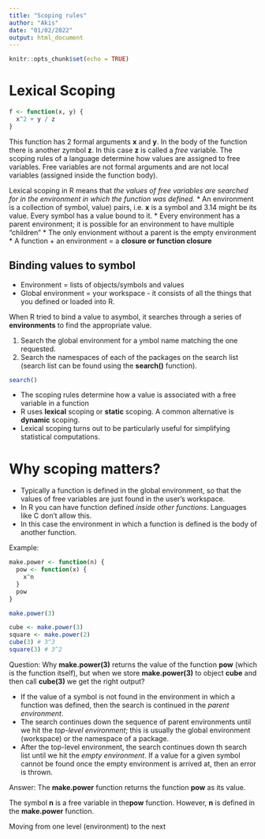 ```yaml
---
title: "Scoping rules"
author: "Akis"
date: "01/02/2022"
output: html_document
---
```


```r
knitr::opts_chunk$set(echo = TRUE)
```

# Lexical Scoping

```r
f <- function(x, y) {
  x^2 + y / z
}
```

This function has 2 formal arguments **x** and **y**. In the body of the function there is another zymbol **z**. In this case **z** is called a *free* variable. The scoping rules of a language determine how values are assigned to free variables. Free variables are not formal arguments and are not local variables (assigned inside the function body).

Lexical scoping in R means that 
*the values of free variables are searched for in the environment in which the function was defined.*
* An environment is a collection of symbol, value) pairs, i.e. **x** is a symbol and 3.14 might be its value. Every symbol has a value bound to it.
* Every environment has a parent environment; it is possible for an environment to have multiple "children"
* The only envionment without a parent is the empty environment
* A function + an environment = a **closure or function closure**

## Binding values to symbol

* Environment = lists of objects/symbols and values
* Global environment = your workspace - it consists of all the things that you defined or loaded into R.

When R tried to bind a value to asymbol, it searches through a series of **environments** to find the appropriate value.

1. Search the global environment for a ymbol name matching the one requested.
2. Search the namespaces of each of the packages on the search list (search list can be found using the **search()** function).

```r
search()
```

* The scoping rules determine how a value is associated with a free variable in a function
* R uses **lexical** scoping or **static** scoping. A common alternative is **dynamic** scoping.
* Lexical scoping turns out to be particularly useful for simplifying statistical computations.

# Why scoping matters?

* Typically a function is defined in the global environment, so that the values of free variables are just found in the user's workspace.
* In R you can have function defined *inside other functions*. Languages like C don't allow this.
* In this case the environment in which a function is defined is the body of another function.

Example:
```r
make.power <- function(n) {
  pow <- function(x) {
    x^n
  }
  pow
}

make.power(3)

cube <- make.power(3)
square <- make.power(2)
cube(3) # 3^3
square(3) # 3^2
```

Question: Why **make.power(3)** returns the value of the function **pow** (which is the function itself), but when we store **make.power(3)** to object **cube** and then call **cube(3)** we get the right output?

* If the value of a symbol is not found in the environment in which a function was defined, then the search is continued in the *parent environment*.
* The search continues down the sequence of parent environments until we hit the *top-level environment*; this is usually the global environment (workspace) or the namespace of a package.
* After the top-level environment, the search continues down th search list until we hit the *empty environment*. If a value for a given symbol cannot be found once the empty environment is arrived at, then an error is thrown.

Answer:  The **make.power** function returns the function **pow** as its value.

The symbol **n** is a free variable in the**pow** function. However, **n** is defined in the **make.power** function.

Moving from one level (environment) to the next





